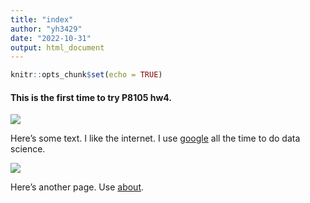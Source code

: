 ```yaml
---
title: "index"
author: "yh3429"
date: "2022-10-31"
output: html_document
---
```


```r
knitr::opts_chunk$set(echo = TRUE)
```

#### This is the first time to try P8105 hw4.


![](https://media.giphy.com/media/drXGoW1iudhKw/giphy.gif)

Here's some text. I like the internet. I use [google](https://www.google.com/) all the time to do data science.

<img src="image/wechat.jpg" style="longth：80%"> 

Here's another page.
Use [about](about.html).
